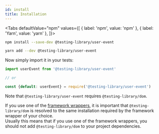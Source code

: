 ```yaml
---
id: install
title: Installation
---
```



<Tabs defaultValue="npm" values={[
    { label: 'npm', value: 'npm' },
    { label: 'Yarn', value: 'yarn' },
]}>
<TabItem value="npm">

```sh
npm install --save-dev @testing-library/user-event
```

</TabItem>
<TabItem value="yarn">

```sh
yarn add --dev @testing-library/user-event
```

</TabItem>
</Tabs>

Now simply import it in your tests:

```js
import userEvent from '@testing-library/user-event'

// or

const {default: userEvent} = require('@testing-library/user-event')
```

Note that `@testing-library/user-event` requires `@testing-library/dom`.

If you use one of the
[framework wrappers](../dom-testing-library/install.mdx#wrappers), it is
important that `@testing-library/dom` is resolved to the same installation
required by the framework wrapper of your choice.  
Usually this means that if you use one of the framework wrappers, you should not
add `@testing-library/dom` to your project dependencies.

